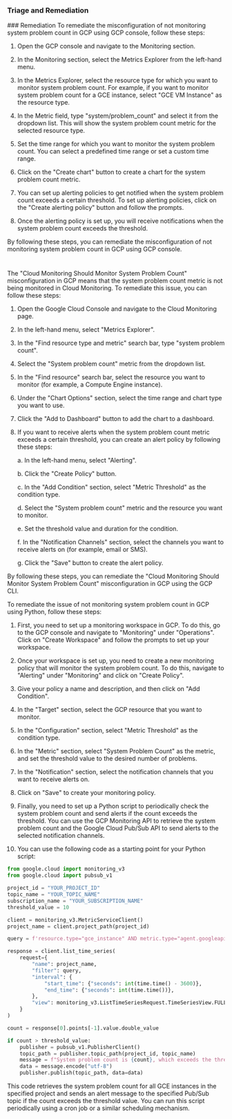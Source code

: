 
### Triage and Remediation
<Tabs>
<Tab title='Remediation'>
### Remediation

<AccordionGroup>
<Accordion title='Using Console' defaultOpen='true'>
To remediate the misconfiguration of not monitoring system problem count in GCP using GCP console, follow these steps:

1. Open the GCP console and navigate to the Monitoring section.

2. In the Monitoring section, select the Metrics Explorer from the left-hand menu.

3. In the Metrics Explorer, select the resource type for which you want to monitor system problem count. For example, if you want to monitor system problem count for a GCE instance, select "GCE VM Instance" as the resource type.

4. In the Metric field, type "system/problem_count" and select it from the dropdown list. This will show the system problem count metric for the selected resource type.

5. Set the time range for which you want to monitor the system problem count. You can select a predefined time range or set a custom time range.

6. Click on the "Create chart" button to create a chart for the system problem count metric.

7. You can set up alerting policies to get notified when the system problem count exceeds a certain threshold. To set up alerting policies, click on the "Create alerting policy" button and follow the prompts.

8. Once the alerting policy is set up, you will receive notifications when the system problem count exceeds the threshold.

By following these steps, you can remediate the misconfiguration of not monitoring system problem count in GCP using GCP console.

#
</Accordion>

<Accordion title='Using CLI'>
The "Cloud Monitoring Should Monitor System Problem Count" misconfiguration in GCP means that the system problem count metric is not being monitored in Cloud Monitoring. To remediate this issue, you can follow these steps:

1. Open the Google Cloud Console and navigate to the Cloud Monitoring page.

2. In the left-hand menu, select "Metrics Explorer".

3. In the "Find resource type and metric" search bar, type "system problem count".

4. Select the "System problem count" metric from the dropdown list.

5. In the "Find resource" search bar, select the resource you want to monitor (for example, a Compute Engine instance).

6. Under the "Chart Options" section, select the time range and chart type you want to use.

7. Click the "Add to Dashboard" button to add the chart to a dashboard.

8. If you want to receive alerts when the system problem count metric exceeds a certain threshold, you can create an alert policy by following these steps:

   a. In the left-hand menu, select "Alerting".

   b. Click the "Create Policy" button.

   c. In the "Add Condition" section, select "Metric Threshold" as the condition type.

   d. Select the "System problem count" metric and the resource you want to monitor.

   e. Set the threshold value and duration for the condition.

   f. In the "Notification Channels" section, select the channels you want to receive alerts on (for example, email or SMS).

   g. Click the "Save" button to create the alert policy.

By following these steps, you can remediate the "Cloud Monitoring Should Monitor System Problem Count" misconfiguration in GCP using the GCP CLI.
</Accordion>

<Accordion title='Using Python'>
To remediate the issue of not monitoring system problem count in GCP using Python, follow these steps:

1. First, you need to set up a monitoring workspace in GCP. To do this, go to the GCP console and navigate to "Monitoring" under "Operations". Click on "Create Workspace" and follow the prompts to set up your workspace.

2. Once your workspace is set up, you need to create a new monitoring policy that will monitor the system problem count. To do this, navigate to "Alerting" under "Monitoring" and click on "Create Policy". 

3. Give your policy a name and description, and then click on "Add Condition". 

4. In the "Target" section, select the GCP resource that you want to monitor. 

5. In the "Configuration" section, select "Metric Threshold" as the condition type. 

6. In the "Metric" section, select "System Problem Count" as the metric, and set the threshold value to the desired number of problems. 

7. In the "Notification" section, select the notification channels that you want to receive alerts on. 

8. Click on "Save" to create your monitoring policy. 

9. Finally, you need to set up a Python script to periodically check the system problem count and send alerts if the count exceeds the threshold. You can use the GCP Monitoring API to retrieve the system problem count and the Google Cloud Pub/Sub API to send alerts to the selected notification channels. 

10. You can use the following code as a starting point for your Python script:

```python
from google.cloud import monitoring_v3
from google.cloud import pubsub_v1

project_id = "YOUR_PROJECT_ID"
topic_name = "YOUR_TOPIC_NAME"
subscription_name = "YOUR_SUBSCRIPTION_NAME"
threshold_value = 10

client = monitoring_v3.MetricServiceClient()
project_name = client.project_path(project_id)

query = f'resource.type="gce_instance" AND metric.type="agent.googleapis.com/system/problem_count"'

response = client.list_time_series(
    request={
        "name": project_name,
        "filter": query,
        "interval": {
            "start_time": {"seconds": int(time.time() - 3600)},
            "end_time": {"seconds": int(time.time())},
        },
        "view": monitoring_v3.ListTimeSeriesRequest.TimeSeriesView.FULL,
    }
)

count = response[0].points[-1].value.double_value

if count > threshold_value:
    publisher = pubsub_v1.PublisherClient()
    topic_path = publisher.topic_path(project_id, topic_name)
    message = f"System problem count is {count}, which exceeds the threshold of {threshold_value}."
    data = message.encode("utf-8")
    publisher.publish(topic_path, data=data)
```

This code retrieves the system problem count for all GCE instances in the specified project and sends an alert message to the specified Pub/Sub topic if the count exceeds the threshold value. You can run this script periodically using a cron job or a similar scheduling mechanism.
</Accordion>

</AccordionGroup>
</Tab>
</Tabs>

